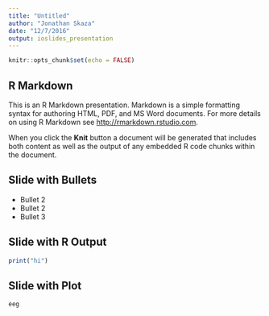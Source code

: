 ```yaml
---
title: "Untitled"
author: "Jonathan Skaza"
date: "12/7/2016"
output: ioslides_presentation
---
```


```r
knitr::opts_chunk$set(echo = FALSE)
```

## R Markdown

This is an R Markdown presentation. Markdown is a simple formatting syntax for authoring HTML, PDF, and MS Word documents. For more details on using R Markdown see <http://rmarkdown.rstudio.com>.

When you click the **Knit** button a document will be generated that includes both content as well as the output of any embedded R code chunks within the document.

## Slide with Bullets

- Bullet 2
- Bullet 2
- Bullet 3

## Slide with R Output

```r
print("hi")
```

## Slide with Plot

```r
eeg
```

